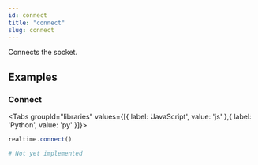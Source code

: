 ```yaml
---
id: connect
title: "connect"
slug: connect
---
```



Connects the socket.



















## Examples

### Connect

<Tabs
  groupId="libraries"
  values={[{ label: 'JavaScript', value: 'js' },{ label: 'Python', value: 'py' }]}>

<TabItem value="js">

```js
realtime.connect()
```


</TabItem>
<TabItem value="py">

```py
# Not yet implemented
```


</TabItem>

</Tabs>